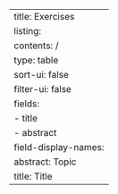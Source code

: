 ---
title: Exercises
listing:
  contents: /
  type: table
  sort-ui: false
  filter-ui: false
  fields: 
    - title
    - abstract
  field-display-names: 
    abstract: Topic
    title: Title
---
